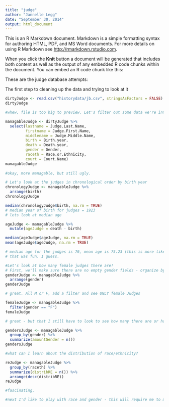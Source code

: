 ```yaml
---
title: "judge"
author: "Jannelle Legg"
date: "September 30, 2014"
output: html_document
---
```


This is an R Markdown document. Markdown is a simple formatting syntax for authoring HTML, PDF, and MS Word documents. For more details on using R Markdown see <http://rmarkdown.rstudio.com>.

When you click the **Knit** button a document will be generated that includes both content as well as the output of any embedded R code chunks within the document. You can embed an R code chunk like this:

These are the judge database attempts: 

The first step to cleaning up the data and trying to look at it
```r
dirtyJudge <- read.csv("historydata/jb.csv", stringsAsFactors = FALSE)
dirtyJudge

#whew, file is too big to preview. Let's filter out some data we're interested in.

managableJudge <- dirtyJudge %>%
  select(lastname = Judge.Last.Name,
         firstname = Judge.First.Name,
         middlename = Judge.Middle.Name,
         birth = Birth.year,
         death = Death.year,
         gender = Gender,
         raceth = Race.or.Ethnicity,
         court = Court.Name)
managableJudge
         
#okay, more managable, but still ugly. 

```

```r
# Let's look at the judges in chronological order by birth year
chronologyJudge <- managableJudge %>%
  arrange(birth)
chronologyJudge

median(chronologyJudge$birth, na.rm = TRUE)
# median year of birth for judges = 1923
# lets look at median age

ageJudge <- managableJudge %>%
  mutate(ageJudge = death - birth)

median(ageJudge$ageJudge, na.rm = TRUE)
mean(ageJudge$ageJudge, na.rm = TRUE)

# median age for the judges is 76, mean age is 75.23 (this is more like lifespan than age... )
# that was fun. I guess.

```

  
```r
#Let's look at how many female judges there are!
# First, we'll make sure there are no empty gender fields - organize by gender so I can look through.
genderJudge <- managableJudge %>%
  arrange(gender)
genderJudge

# great. All M or F, add a filter and see ONLY female Judges

femaleJudge <- managableJudge %>%
  filter(gender == "F")
femaleJudge

# great - but that I still have to look to see how many there are or how many male judges there are: give me a number and do the work for me!

gendersJudge <- managableJudge %>%
  group_by(gender) %>%
  summarize(amountGender = n())
gendersJudge

```


```r
#what can I learn about the distribution of race/ethnicity?

reJudge <- managableJudge %>%
  group_by(raceth) %>%
  summarize(distribRE = n()) %>%
  arrange(desc(distribRE))
reJudge

#fascinating.
```

```r
#next I'd like to play with race and gender - this will require me to mutate/spread the column to set a new variable. Ran out of time.
```




